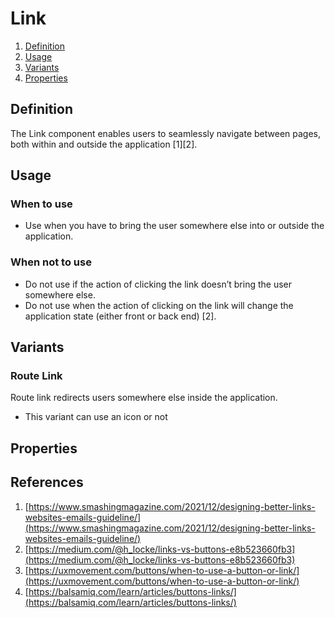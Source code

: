 
<Meta of={RouteLinkStories} />

# Link
1. [Definition](#definition)
2. [Usage](#usage)
3. [Variants](#variants)
4. [Properties](#properties)

## Definition
The Link component enables users to seamlessly navigate between pages, both within and outside the application [1][2]. 
<Canvas of={RouteLinkStories.Default} />

## Usage
### When to use
- Use when you have to bring the user somewhere else into or outside the application.

### When not to use
- Do not use if the action of clicking the link doesn’t bring the user somewhere else.
- Do not use when the action of clicking on the link will change the application state (either front or back end) [2].

## Variants
### Route Link
Route link redirects users somewhere else inside the application. 
- This variant can use an icon or not
<Canvas of={RouteLinkStories.Default} />

## Properties
<ArgTypes of={RouteLink} />

## References
1. [https://www.smashingmagazine.com/2021/12/designing-better-links-websites-emails-guideline/](https://www.smashingmagazine.com/2021/12/designing-better-links-websites-emails-guideline/)
2. [https://medium.com/@h_locke/links-vs-buttons-e8b523660fb3](https://medium.com/@h_locke/links-vs-buttons-e8b523660fb3)
3. [https://uxmovement.com/buttons/when-to-use-a-button-or-link/](https://uxmovement.com/buttons/when-to-use-a-button-or-link/)
4. [https://balsamiq.com/learn/articles/buttons-links/](https://balsamiq.com/learn/articles/buttons-links/)
